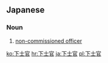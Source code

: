 ==Japanese==
{{ja-kanjitab|か|し|かん|yomi=on}}

===Noun===
{{ja-noun|かしかん}}

# [[non-commissioned officer]]

[[ko:下士官]]
[[hr:下士官]]
[[ja:下士官]]
[[pl:下士官]]